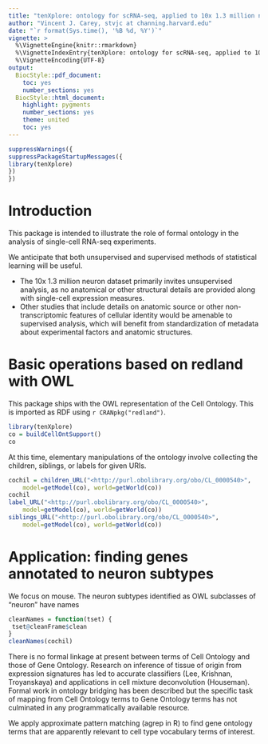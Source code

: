 ```yaml
---
title: "tenXplore: ontology for scRNA-seq, applied to 10x 1.3 million neurons"
author: "Vincent J. Carey, stvjc at channing.harvard.edu"
date: "`r format(Sys.time(), '%B %d, %Y')`"
vignette: >
  %\VignetteEngine{knitr::rmarkdown}
  %\VignetteIndexEntry{tenXplore: ontology for scRNA-seq, applied to 10x 1.3 million neurons}
  %\VignetteEncoding{UTF-8}
output:
  BiocStyle::pdf_document:
    toc: yes
    number_sections: yes
  BiocStyle::html_document:
    highlight: pygments
    number_sections: yes
    theme: united
    toc: yes
---
```


```r
suppressWarnings({
suppressPackageStartupMessages({
library(tenXplore)
})
})
```

# Introduction

This package is intended to illustrate the role of formal
ontology in the analysis of single-cell RNA-seq experiments.

We anticipate that both unsupervised and supervised methods
of statistical learning
will be useful.  

- The 10x 1.3 million neuron dataset primarily
invites unsupervised analysis, as no anatomical or other
structural details are provided along with single-cell expression
measures.  
- Other studies that include details on anatomic source
or other non-transcriptomic features of cellular identity
would be amenable to supervised analysis, which will
benefit from standardization of metadata about experimental
factors and anatomic structures.

# Basic operations based on redland with OWL

This package ships with the OWL representation of the Cell Ontology.
This is imported as RDF using `r CRANpkg("redland")`.  
```r
library(tenXplore)
co = buildCellOntSupport()
co
```
At this time,
elementary manipulations of
the ontology involve collecting the children, siblings, or labels for given
URIs.
```r
cochil = children_URL("<http://purl.obolibrary.org/obo/CL_0000540>", 
    model=getModel(co), world=getWorld(co))
cochil
label_URL("<http://purl.obolibrary.org/obo/CL_0000540>", 
    model=getModel(co), world=getWorld(co))
siblings_URL("<http://purl.obolibrary.org/obo/CL_0000540>", 
    model=getModel(co), world=getWorld(co))
```

# Application: finding genes annotated to neuron subtypes

We focus on mouse.  The neuron subtypes identified as
OWL subclasses of "neuron" have names
```r
cleanNames = function(tset) {
 tset@cleanFrame$clean
}
cleanNames(cochil)
```

There is no formal linkage at present between terms
of Cell Ontology and those of Gene Ontology.  Research
on inference of tissue of origin from expression 
signatures has led to accurate classifiers (Lee, Krishnan, Troyanskaya) and
applications in cell mixture deconvolution (Houseman).  
Formal work in ontology bridging has been described but the
specific task of mapping from Cell Ontology terms
to Gene Ontology terms has not culminated in any
programmatically available resource.

We apply approximate pattern matching (agrep in R) to
find gene ontology terms that are apparently relevant to
cell type vocabulary terms of interest.



